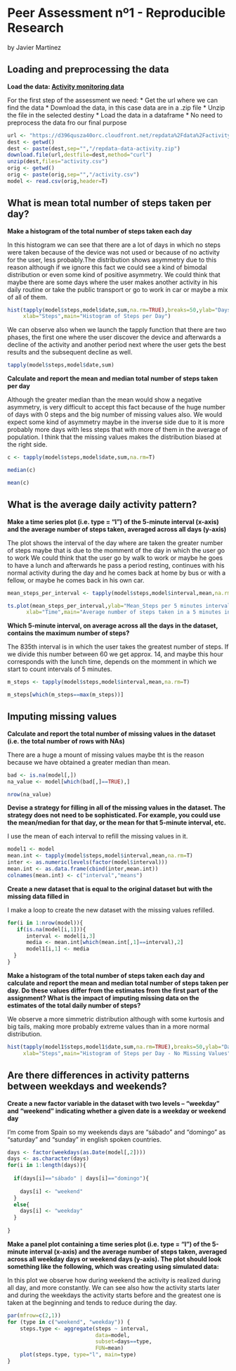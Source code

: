 Peer Assessment nº1 - Reproducible Research
========================================================
by Javier Martínez

## Loading and preprocessing the data

**Load the data: [Activity monitoring data](https://d396qusza40orc.cloudfront.
                                            net/repdata%2Fdata%2Factivity.zip)**

For the first step of the assessment we need:
* Get the url where we can find the data
* Download the data, in this case data are in a .zip file
* Unzip the file in the selected destiny
* Load the data in a dataframe
* No need to preprocess the data fro our final purpose
```r
url <- "https://d396qusza40orc.cloudfront.net/repdata%2Fdata%2Factivity.zip"
dest <- getwd()
dest <- paste(dest,sep="","/repdata-data-activity.zip")
download.file(url,destfile=dest,method="curl")
unzip(dest,files="activity.csv")
orig <- getwd()
orig <- paste(orig,sep="","/activity.csv")
model <- read.csv(orig,header=T)
```


## What is mean total number of steps taken per day?


**Make a histogram of the total number of steps taken each day**
  
  In this histogram we can see that there are a lot of days in which no steps were
  taken because of the device was not used or because of no activity for the user, 
  less probably.The distribution shows asymmetry due to this reason although if
  we ignore this fact we could see a kind of bimodal distribution or even some kind 
  of positive asymmetry. We could think that maybe there are some days where 
  the user makes another activity in his daily routine or take 
  the public transport or go to work in car or maybe a mix of all of them. 
  
```r
hist(tapply(model$steps,model$date,sum,na.rm=TRUE),breaks=50,ylab="Days",
     xlab="Steps",main="Histogram of Steps per Day")
```
  
  
  We can observe also when we launch the tapply function that there are two 
  phases, the first one where the user discover the device and afterwards a 
  decline of the activity and another period next where the user gets the best
  results and the subsequent decline as well.
```r
tapply(model$steps,model$date,sum)
```


**Calculate and report the mean and median total number of steps taken per day**
  
  Although the greater median than the mean would show a negative asymmetry,
  is very difficult to accept this fact because of the huge number of days 
  with 0 steps and the big number of missing values also. We would expect 
  some kind of asymmetry maybe in the inverse side due to it is more probably
  more days with less steps that with more of them in the average of population.
  I think that the missing values makes the distribution biased at the right side.
  
```r
c <- tapply(model$steps,model$date,sum,na.rm=T)

median(c)

mean(c)
```


## What is the average daily activity pattern?


**Make a time series plot (i.e. type = "l") of the 5-minute interval (x-axis) 
and the average number of steps taken, averaged across all days (y-axis)**

  The plot shows the interval of the day where are taken the greater number of
  steps maybe that is due to the momment of the day in which the user go to work
  We could think that the user go by walk to work or maybe he goes to have a lunch
  and afterwards he pass a period resting, continues with his normal activity 
  during the day and he comes back at home by bus or with a fellow, or maybe 
  he comes back in his own car.
  
```r
mean_steps_per_interval <- tapply(model$steps,model$interval,mean,na.rm=T)

ts.plot(mean_steps_per_interval,ylab="Mean_Steps per 5 minutes interval",
      xlab="Time",main="Average number of steps taken in a 5 minutes interval")
```


**Which 5-minute interval, on average across all the days in the dataset, 
contains the maximum number of steps?**
  
  The 835th interval is in which the user takes the greatest number of steps.
  If we divide this number between 60 we get approx. 14, and maybe this hour 
  corresponds with the lunch time, depends on the momment in which we start 
  to count intervals of 5 minutes.
  
```r
m_steps <- tapply(model$steps,model$interval,mean,na.rm=T)

m_steps[which(m_steps==max(m_steps))]
```


## Imputing missing values


**Calculate and report the total number of missing values in the dataset 
(i.e. the total number of rows with NAs)**

  There are a huge a mount of missing values maybe tht is the reason because
  we have obtained a greater median than mean.  
```r
bad <- is.na(model[,])
na_value <- model[which(bad[,]==TRUE),]

nrow(na_value)
```


**Devise a strategy for filling in all of the missing values in the dataset. 
The strategy does not need to be sophisticated. For example, you could use 
the mean/median for that day, or the mean for that 5-minute interval, etc.**

  I use the mean of each interval to refill the missing values in it.
```r
model1 <- model
mean.int <- tapply(model$steps,model$interval,mean,na.rm=T)
inter <- as.numeric(levels(factor(model$interval)))
mean.int <- as.data.frame(cbind(inter,mean.int))
colnames(mean.int) <- c("interval","means")
```


**Create a new dataset that is equal to the original dataset but with the 
missing data filled in**
  
  I make a loop to create the new dataset with the missing values refilled.
```r
for(i in 1:nrow(model)){
   if(is.na(model[i,1])){
      interval <- model[i,3] 
      media <- mean.int[which(mean.int[,1]==interval),2]
      model1[i,1] <- media 
  }
}  
````


**Make a histogram of the total number of steps taken each day and calculate 
and report the mean and median total number of steps taken per day. 
Do these values differ from the estimates from the first part of the assignment? 
What is the impact of imputing missing data on the estimates of the total 
daily number of steps?**

  We observe a more simmetric distribution although with some kurtosis and 
  big tails, making more probably extreme values than in a more normal distribution.
  
```r
hist(tapply(model1$steps,model1$date,sum,na.rm=TRUE),breaks=50,ylab="Days",
     xlab="Steps",main="Histogram of Steps per Day - No Missing Values")
````


## Are there differences in activity patterns between weekdays and weekends?


**Create a new factor variable in the dataset with two levels – “weekday” 
and “weekend” indicating whether a given date is a weekday or weekend day**

  I'm come from Spain so my weekends days are "sábado" and "domingo" as 
  "saturday" and "sunday" in english spoken countries.
  
```r
days <- factor(weekdays(as.Date(model[,2])))
days <- as.character(days)
for(i in 1:length(days)){
  
  if(days[i]=="sábado" | days[i]=="domingo"){
   
    days[i] <- "weekend"
  }
  else{
    days[i] <- "weekday"
  }
  
}
````


**Make a panel plot containing a time series plot (i.e. type = "l") of the 
5-minute interval (x-axis) and the average number of steps taken, averaged 
across all weekday days or weekend days (y-axis). The plot should look something
like the following, which was creating using simulated data:**

  In this plot we observe how during weekend the activity is realized
  during all day, and more constantly. We can see also how the activity starts 
  later and during the weekdays the activity starts before and the 
  greatest one is taken at the beginning and tends to reduce
  during the day.

```r
par(mfrow=c(2,1))
for (type in c("weekend", "weekday")) {
    steps.type <- aggregate(steps ~ interval,
                            data=model,
                            subset=days==type,
                            FUN=mean)
    plot(steps.type, type="l", main=type)
}

````


